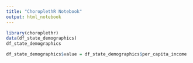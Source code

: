 ```yaml
---
title: "ChoroplethR Notebook"
output: html_notebook
---
```



```r
library(choroplethr)
data(df_state_demographics)
df_state_demographics
```

```r
df_state_demographics$value = df_state_demographics$per_capita_income
```
